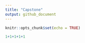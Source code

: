 ```yaml
---
title: "Capstone"
output: github_document
---
```


```r
knitr::opts_chunk$set(echo = TRUE)
```

```r
1+1+1+1+1
```


